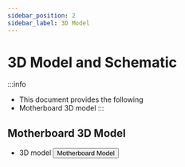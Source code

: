 ```yaml
---
sidebar_position: 2
sidebar_label: 3D Model
---
```


# 3D Model and Schematic

:::info
* This document provides the following
* Motherboard 3D model
:::

## Motherboard 3D Model

* 3D model
    <Button variant="contained" disableElevation href="https://cdn.mellow.klipper.cn/STEP/%E7%BC%93%E5%86%B2%E5%99%A8.zip">Motherboard Model</Button>
